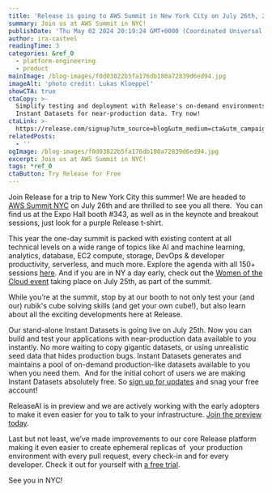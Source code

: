 ```yaml
---
title: 'Release is going to AWS Summit in New York City on July 26th, 2023'
summary: Join us at AWS Summit in NYC!
publishDate: 'Thu May 02 2024 20:19:24 GMT+0000 (Coordinated Universal Time)'
author: ira-casteel
readingTime: 3
categories: &ref_0
  - platform-engineering
  - product
mainImage: /blog-images/f0d03822b5fa176db180a72839d6ed94.jpg
imageAlt: 'photo credit: Lukas Kloeppel'
showCTA: true
ctaCopy: >-
  Simplify testing and deployment with Release's on-demand environments, like
  Instant Datasets for near-production data. Try now!
ctaLink: >-
  https://release.com/signup?utm_source=blog&utm_medium=cta&utm_campaign=blog-cta&utm_content=release-is-going-to-aws-summit-in-new-york-city-on-july-26th-2023
relatedPosts:
  - ''
ogImage: /blog-images/f0d03822b5fa176db180a72839d6ed94.jpg
excerpt: Join us at AWS Summit in NYC!
tags: *ref_0
ctaButton: Try Release for Free
---
```


Join Release for a trip to New York City this summer! We are headed to [AWS Summit NYC](https://aws.amazon.com/events/summits/new-york/?trk=3fc68b46-3c7f-4e12-9881-a329f1ff1877&sc_channel=el) on July 26th and are thrilled to see you all there.  You can find us at the Expo Hall booth #343, as well as in the keynote and breakout sessions, just look for a purple Release t-shirt.

This year the one-day summit is packed with existing content at all technical levels on a wide range of topics like AI and machine learning, analytics, database, EC2 compute, storage, DevOps & developer productivity, serverless, and much more. Explore the agenda with all 150+ sessions [here](https://aws.amazon.com/events/summits/new-york/agenda/?amer-summit-cards.sort-by=item.additionalFields.startDateTime&amer-summit-cards.sort-order=asc&awsf.amer-summit-session=*all&awsf.amer-summit-level=*all&awsf.amer-summit-areaofinterest=*all&awsf.amer-summit-industry=*all&awsf.amer-summit-roles=*all&awsf.amer-summit-topic=*all). And if you are in NY a day early, check out the [Women of the Cloud event](https://aws.amazon.com/events/summits/new-york/women-of-the-cloud/?trk=cfaaccc0-e11b-4d9e-8f78-794bc8efe479&sc_channel=el) taking place on July 25th, as part of the summit.

While you’re at the summit, stop by at our booth to not only test your (and our) rubik's cube solving skills (and get your own cube!), but also learn about all the exciting developments here at Release.

Our stand-alone Instant Datasets is going live on July 25th. Now you can build and test your applications with near-production data available to you instantly. No more waiting to copy gigantic datasets, or using unrealistic seed data that hides production bugs. Instant Datasets generates and maintains a pool of on-demand production-like datasets available to you when you need them.  And for the initial cohort of users we are making Instant Datasets absolutely free. So [sign up for updates](https://www2.release.com/instant-datasets) and snag your free account!

ReleaseAI is in preview and we are actively working with the early adopters to make it even easier for you to talk to your infrastructure. [Join the preview today](https://release.ai/waitlist).

Last but not least, we’ve made improvements to our core Release platform making it even easier to create ephemeral replicas of  your production environment with every pull request, every check-in and for every developer. Check it out for yourself with [a free trial](https://release.com/signup).

See you in NYC!
